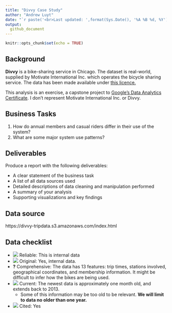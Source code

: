 ```yaml
---
title: "Divvy Case Study"
author: "Andrew Luyt"
date: "`r paste('<br>Last updated: ',format(Sys.Date(), '%A %B %d, %Y'),'')`"
output: 
  github_document
---
```


```r
knitr::opts_chunk$set(echo = TRUE)
```

## Background
**Divvy** is a bike-sharing service
in Chicago.  The dataset is real-world, supplied by Motivate International 
Inc. which operates the  bicycle sharing service. The data has been
made available under [this licence.](https://www.divvybikes.com/data-license-agreement)

This analysis is an exercise, a capstone project to [Google's
Data Analytics Certificate](https://www.coursera.org/professional-certificates/google-data-analytics).
I don't represent  Motivate International
Inc. or Divvy.

## Business Tasks
1. How do annual members and casual riders differ in their use of the
system?
2. What are some major system use patterns?

## Deliverables
Produce a report with the following deliverables:

- A clear statement of the business task
- A list of all data sources used
- Detailed descriptions of data cleaning and manipulation performed
- A summary of your analysis
- Supporting visualizations and key findings

## Data source
https://divvy-tripdata.s3.amazonaws.com/index.html

## Data checklist
- ![](img/checkmark.png) Reliable: This is internal data
- ![](img/checkmark.png) Original: Yes, internal data.
- **?** Comprehensive: The data has 13 features: trip times, stations involved, geographical coordinates, and membership information. It might be difficult to infer how the bikes are being used.
- ![](img/checkmark.png) Current: The newest data is approximately one month old, and extends back to 2013.
  - Some of this information may be too old to be relevant. **We will limit to data no older than one year.**
- ![](img/checkmark.png) Cited: Yes


